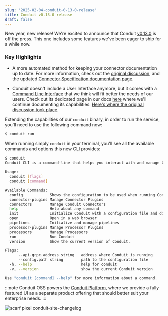 ```yaml
---
slug: '2025-02-04-conduit-0-13-0-release'
title: Conduit v0.13.0 release
draft: false
---
```


New year, new release! We're excited to announce that Conduit [v0.13.0](https://github.com/ConduitIO/conduit/releases/tag/v0.13.0) is off the press. This one includes some features we've been eager to ship for a while now.

<!--truncate-->

### Key Highlights

- A more automated method for keeping your connector documentation up to date. For more information, check out the [original discussion](https://github.com/ConduitIO/conduit/discussions/1522), and the updated [Connector Specification documentation page](/docs/developing/connectors/connector-specification/).

- Conduit doesn't include a User Interface anymore, but it comes with a [Command Line Interface](/docs/cli) that we think will fit better the needs of our users. Check out its dedicated page in our docs [here](/docs/cli) where we'll continue documenting its capabilities. [Here's where the original discussion took place](https://github.com/ConduitIO/conduit/discussions/1642). 


Extending the capabilities of our `conduit` binary, in order to run the service, you'll need to use the following command now:

```bash
$ conduit run
```

When running simply `conduit` in your terminal, you'll see all the available commands and options this new CLI provides:

```bash
$ conduit
Conduit CLI is a command-line that helps you interact with and manage Conduit.

Usage:
  conduit [flags]
  conduit [command]

Available Commands:
  config            Shows the configuration to be used when running Conduit.
  connector-plugins Manage Connector Plugins
  connectors        Manage Conduit Connectors
  help              Help about any command
  init              Initialize Conduit with a configuration file and directories.
  open              Open in a web browser
  pipelines         Initialize and manage pipelines
  processor-plugins Manage Processor Plugins
  processors        Manage Processors
  run               Run Conduit
  version           Show the current version of Conduit.

Flags:
      --api.grpc.address string   address where Conduit is running
      --config.path string        path to the configuration file
  -h, --help                      help for conduit
  -v, --version                   show the current Conduit version

Use "conduit [command] --help" for more information about a command.
```

:::note
Conduit OSS powers the [Conduit Platform](https://meroxa.com), where we provide a fully featured UI as a separate product offering that should better suit your enterprise needs.
:::


![scarf pixel conduit-site-changelog](https://static.scarf.sh/a.png?x-pxid=b43cda70-9a98-4938-8857-471cc05e99c5)
